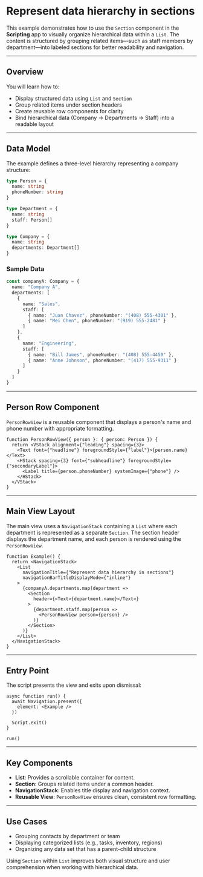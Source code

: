 # Represent data hierarchy in sections 
        
This example demonstrates how to use the `Section` component in the **Scripting** app to visually organize hierarchical data within a `List`. The content is structured by grouping related items—such as staff members by department—into labeled sections for better readability and navigation.

---

## Overview

You will learn how to:

* Display structured data using `List` and `Section`
* Group related items under section headers
* Create reusable row components for clarity
* Bind hierarchical data (Company → Departments → Staff) into a readable layout

---

## Data Model

The example defines a three-level hierarchy representing a company structure:

```ts
type Person = {
  name: string
  phoneNumber: string
}

type Department = {
  name: string
  staff: Person[]
}

type Company = {
  name: string
  departments: Department[]
}
```

### Sample Data

```ts
const companyA: Company = {
  name: "Company A",
  departments: [
    {
      name: "Sales",
      staff: [
        { name: "Juan Chavez", phoneNumber: "(408) 555-4301" },
        { name: "Mei Chen", phoneNumber: "(919) 555-2481" }
      ]
    },
    {
      name: "Engineering",
      staff: [
        { name: "Bill James", phoneNumber: "(408) 555-4450" },
        { name: "Anne Johnson", phoneNumber: "(417) 555-9311" }
      ]
    }
  ]
}
```

---

## Person Row Component

`PersonRowView` is a reusable component that displays a person's name and phone number with appropriate formatting.

```tsx
function PersonRowView({ person }: { person: Person }) {
  return <VStack alignment={"leading"} spacing={3}>
    <Text font={"headline"} foregroundStyle={"label"}>{person.name}</Text>
    <HStack spacing={3} font={"subheadline"} foregroundStyle={"secondaryLabel"}>
      <Label title={person.phoneNumber} systemImage={"phone"} />
    </HStack>
  </VStack>
}
```

---

## Main View Layout

The main view uses a `NavigationStack` containing a `List` where each department is represented as a separate `Section`. The section header displays the department name, and each person is rendered using the `PersonRowView`.

```tsx
function Example() {
  return <NavigationStack>
    <List
      navigationTitle={"Represent data hierarchy in sections"}
      navigationBarTitleDisplayMode={"inline"}
    >
      {companyA.departments.map(department =>
        <Section
          header={<Text>{department.name}</Text>}
        >
          {department.staff.map(person =>
            <PersonRowView person={person} />
          )}
        </Section>
      )}
    </List>
  </NavigationStack>
}
```

---

## Entry Point

The script presents the view and exits upon dismissal:

```tsx
async function run() {
  await Navigation.present({
    element: <Example />
  })

  Script.exit()
}

run()
```

---

## Key Components

* **List**: Provides a scrollable container for content.
* **Section**: Groups related items under a common header.
* **NavigationStack**: Enables title display and navigation context.
* **Reusable View**: `PersonRowView` ensures clean, consistent row formatting.

---

## Use Cases

* Grouping contacts by department or team
* Displaying categorized lists (e.g., tasks, inventory, regions)
* Organizing any data set that has a parent-child structure

Using `Section` within `List` improves both visual structure and user comprehension when working with hierarchical data.
